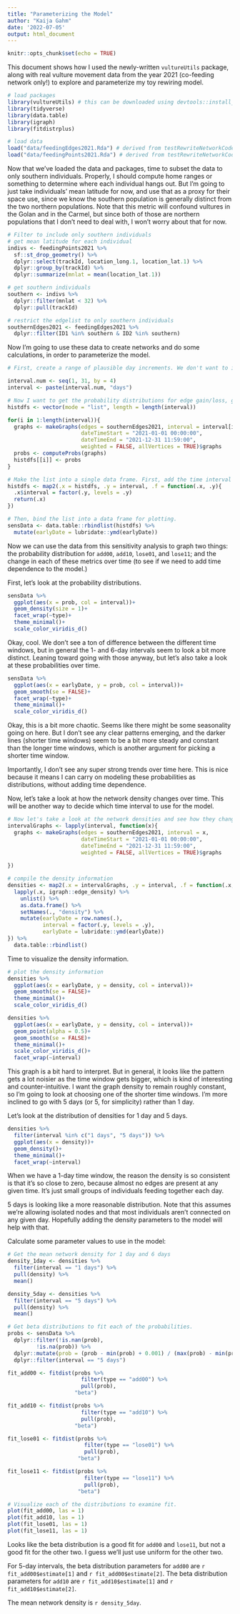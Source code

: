 ```yaml
---
title: "Parameterizing the Model"
author: "Kaija Gahm"
date: '2022-07-05'
output: html_document
---
```


```r
knitr::opts_chunk$set(echo = TRUE)
```

This document shows how I used the newly-written `vultureUtils` package, along with real vulture movement data from the year 2021 (co-feeding network only!) to explore and parameterize my toy rewiring model.

```r
# load packages
library(vultureUtils) # this can be downloaded using devtools::install_github("kaijagahm/vultureUtils").
library(tidyverse)
library(data.table)
library(igraph)
library(fitdistrplus)

# load data
load("data/feedingEdges2021.Rda") # derived from testRewriteNetworkCode.R
load("data/feedingPoints2021.Rda") # derived from testRewriteNetworkCode.R
```

Now that we've loaded the data and packages, time to subset the data to only southern individuals. Properly, I should compute home ranges or something to determine where each individual hangs out. But I'm going to just take individuals' mean latitude for now, and use that as a proxy for their space use, since we know the southern population is generally distinct from the two northern populations. Note that this metric will confound vultures in the Golan and in the Carmel, but since both of those are northern populations that I don't need to deal with, I won't worry about that for now.

```r
# Filter to include only southern individuals
# get mean latitude for each individual
indivs <- feedingPoints2021 %>%
  sf::st_drop_geometry() %>%
  dplyr::select(trackId, location_long.1, location_lat.1) %>%
  dplyr::group_by(trackId) %>%
  dplyr::summarize(mnlat = mean(location_lat.1))

# get southern individuals
southern <- indivs %>%
  dplyr::filter(mnlat < 32) %>%
  dplyr::pull(trackId)

# restrict the edgelist to only southern individuals
southernEdges2021 <- feedingEdges2021 %>%
  dplyr::filter(ID1 %in% southern & ID2 %in% southern)
```

Now I'm going to use these data to create networks and do some calculations, in order to parameterize the model.

```r
# First, create a range of plausible day increments. We don't want to integrate the networks over more than a month or less than a day, so let's do 1-31 days, incrementing by 4.

interval.num <- seq(1, 31, by = 4)
interval <- paste(interval.num, "days")
```

```r
# Now I want to get the probability distributions for edge gain/loss, given two steps of history.
histdfs <- vector(mode = "list", length = length(interval))

for(i in 1:length(interval)){
  graphs <- makeGraphs(edges = southernEdges2021, interval = interval[i], 
                       dateTimeStart = "2021-01-01 00:00:00",
                       dateTimeEnd = "2021-12-31 11:59:00",
                       weighted = FALSE, allVertices = TRUE)$graphs
  probs <- computeProbs(graphs)
  histdfs[[i]] <- probs
}

# Make the list into a single data frame. First, add the time interval to each list element:
histdfs <- map2(.x = histdfs, .y = interval, .f = function(.x, .y){
  .x$interval = factor(.y, levels = .y)
  return(.x)
})

# Then, bind the list into a data frame for plotting.
sensData <- data.table::rbindlist(histdfs) %>%
  mutate(earlyDate = lubridate::ymd(earlyDate))
```

Now we can use the data from this sensitivity analysis to graph two things: the probability distribution for `add00`, `add10`, `lose01`, and `lose11`; and the change in each of these metrics over time (to see if we need to add time dependence to the model.)

First, let's look at the probability distributions.

```r
sensData %>%
  ggplot(aes(x = prob, col = interval))+
  geom_density(size = 1)+
  facet_wrap(~type)+
  theme_minimal()+
  scale_color_viridis_d()
```
Okay, cool. We don't see a ton of difference between the different time windows, but in general the 1- and 6-day intervals seem to look a bit more distinct. Leaning toward going with those anyway, but let's also take a look at these probabilities over time.

```r
sensData %>%
  ggplot(aes(x = earlyDate, y = prob, col = interval))+
  geom_smooth(se = FALSE)+
  facet_wrap(~type)+
  theme_minimal()+
  scale_color_viridis_d()
```

Okay, this is a bit more chaotic. Seems like there might be some seasonality going on here. But I don't see any clear patterns emerging, and the darker lines (shorter time windows) seem to be a bit more steady and constant than the longer time windows, which is another argument for picking a shorter time window.

Importantly, I don't see any super strong trends over time here. This is nice because it means I can carry on modeling these probabilities as distributions, without adding time dependence.

Now, let's take a look at how the network density changes over time. This will be another way to decide which time interval to use for the model.

```r
# Now let's take a look at the network densities and see how they change.
intervalGraphs <- lapply(interval, function(x){
  graphs <- makeGraphs(edges = southernEdges2021, interval = x, 
                       dateTimeStart = "2021-01-01 00:00:00",
                       dateTimeEnd = "2021-12-31 11:59:00",
                       weighted = FALSE, allVertices = TRUE)$graphs
  
})

# compile the density information
densities <- map2(.x = intervalGraphs, .y = interval, .f = function(.x, .y){
  lapply(.x, igraph::edge_density) %>% 
    unlist() %>% 
    as.data.frame() %>%
    setNames(., "density") %>%
    mutate(earlyDate = row.names(.),
           interval = factor(.y, levels = .y),
           earlyDate = lubridate::ymd(earlyDate))
}) %>% 
  data.table::rbindlist()
```

Time to visualize the density information.

```r
# plot the density information
densities %>%
  ggplot(aes(x = earlyDate, y = density, col = interval))+
  geom_smooth(se = FALSE)+
  theme_minimal()+
  scale_color_viridis_d()

densities %>%
  ggplot(aes(x = earlyDate, y = density, col = interval))+
  geom_point(alpha = 0.5)+
  geom_smooth(se = FALSE)+
  theme_minimal()+
  scale_color_viridis_d()+
  facet_wrap(~interval)
```
This graph is a bit hard to interpret. But in general, it looks like the pattern gets a lot noisier as the time window gets bigger, which is kind of interesting and counter-intuitive. I want the graph density to remain roughly constant, so I'm going to look at choosing one of the shorter time windows. I'm more inclined to go with 5 days (or 5, for simplicity) rather than 1 day. 

Let's look at the distribution of densities for 1 day and 5 days.
```r
densities %>%
  filter(interval %in% c("1 days", "5 days")) %>%
  ggplot(aes(x = density))+
  geom_density()+
  theme_minimal()+
  facet_wrap(~interval)
```

When we have a 1-day time window, the reason the density is so consistent is that it's so close to zero, because almost no edges are present at any given time. It's just small groups of individuals feeding together each day.

5 days is looking like a more reasonable distribution. Note that this assumes we're allowing isolated nodes and that most individuals aren't connected on any given day. Hopefully adding the density parameters to the model will help with that.

Calculate some parameter values to use in the model:

```r
# Get the mean network density for 1 day and 6 days
density_1day <- densities %>%
  filter(interval == "1 days") %>%
  pull(density) %>%
  mean()

density_5day <- densities %>%
  filter(interval == "5 days") %>%
  pull(density) %>%
  mean()

# Get beta distributions to fit each of the probabilities.
probs <- sensData %>%
  dplyr::filter(!is.nan(prob),
         !is.na(prob)) %>%
  dplyr::mutate(prob = (prob - min(prob) + 0.001) / (max(prob) - min(prob) + 0.002)) %>%
  dplyr::filter(interval == "5 days")

fit_add00 <- fitdist(probs %>% 
                       filter(type == "add00") %>% 
                       pull(prob), 
                     "beta")

fit_add10 <- fitdist(probs %>% 
                       filter(type == "add10") %>% 
                       pull(prob), 
                     "beta")

fit_lose01 <- fitdist(probs %>% 
                        filter(type == "lose01") %>% 
                        pull(prob), 
                      "beta")

fit_lose11 <- fitdist(probs %>% 
                        filter(type == "lose11") %>% 
                        pull(prob), 
                      "beta")

# Visualize each of the distributions to examine fit.
plot(fit_add00, las = 1)
plot(fit_add10, las = 1)
plot(fit_lose01, las = 1)
plot(fit_lose11, las = 1)
```
Looks like the beta distribution is a good fit for `add00` and `lose11`, but not a good fit for the other two. I guess we'll just use uniform for the other two.

For 5-day intervals, the beta distribution parameters for `add00` are `r fit_add00$estimate[1]` and `r fit_add00$estimate[2]`. The beta distribution parameters for `add10` are `r fit_add10$estimate[1]` and `r fit_add10$estimate[2]`.

The mean network density is `r density_5day`.


